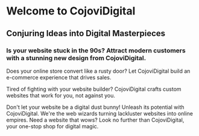 # Welcome to CojoviDigital 

## Conjuring Ideas into Digital Masterpieces 

### Is your website stuck in the 90s? Attract modern customers with a stunning new design from CojoviDigital.

Does your online store convert like a rusty door? Let CojoviDigital build an e-commerce experience that drives sales.

Tired of fighting with your website builder? CojoviDigital crafts custom websites that work for you, not against you.

Don't let your website be a digital dust bunny! Unleash its potential with CojoviDigital.
We're the web wizards turning lackluster websites into online empires.
Need a website that wows? Look no further than CojoviDigital, your one-stop shop for digital magic.
